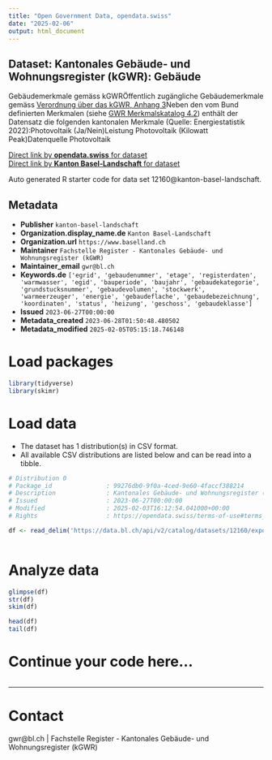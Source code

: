 ```yaml
---
title: "Open Government Data, opendata.swiss"
date: "2025-02-06"
output: html_document
---
```


## Dataset: Kantonales Gebäude- und Wohnungsregister (kGWR): Gebäude

Gebäudemerkmale gemäss kGWRÖffentlich zugängliche Gebäudemerkmale gemäss [Verordnung über das kGWR, Anhang 3](https://bl.clex.ch/frontend/annex_document_dictionaries/21431)Neben den vom Bund definierten Merkmalen (siehe [GWR Merkmalskatalog 4.2](https://www.housing-stat.ch/de/help/42.html)) enthält der Datensatz die folgenden kantonalen Merkmale (Quelle: Energiestatistik 2022):Photovoltaik (Ja/Nein)Leistung Photovoltaik (Kilowatt Peak)Datenquelle Photovoltaik

[Direct link by **opendata.swiss** for dataset](https://opendata.swiss/de/dataset/kantonales-gebaude-und-wohnungsregister-kgwr-gebaude)<br>
[Direct link by **Kanton Basel-Landschaft** for dataset](https://data.bl.ch/explore/dataset/12160/)

Auto generated R starter code for data set 12160@kanton-basel-landschaft.

## Metadata

- **Publisher** `kanton-basel-landschaft`
- **Organization.display_name.de** `Kanton Basel-Landschaft`
- **Organization.url** `https://www.baselland.ch`
- **Maintainer** `Fachstelle Register - Kantonales Gebäude- und Wohnungsregister (kGWR)`
- **Maintainer_email** `gwr@bl.ch`
- **Keywords.de** `['egrid', 'gebaudenummer', 'etage', 'registerdaten', 'warmwasser', 'egid', 'bauperiode', 'baujahr', 'gebaudekategorie', 'grundstucksnummer', 'gebaudevolumen', 'stockwerk', 'warmeerzeuger', 'energie', 'gebaudeflache', 'gebaudebezeichnung', 'koordinaten', 'status', 'heizung', 'geschoss', 'gebaudeklasse']`
- **Issued** `2023-06-27T00:00:00`
- **Metadata_created** `2023-06-28T01:50:48.480502`
- **Metadata_modified** `2025-02-05T05:15:18.746148`


# Load packages

```r

library(tidyverse)
library(skimr)

```

# Load data

-   The dataset has 1 distribution(s) in CSV format.
-   All available CSV distributions are listed below and can be read into a tibble.

```r

# Distribution 0
# Package_id               : 99276db0-9f0a-4ced-9e60-4faccf388214
# Description              : Kantonales Gebäude- und Wohnungsregister (kGWR): Gebäude (csv)
# Issued                   : 2023-06-27T00:00:00
# Modified                 : 2025-02-03T16:12:54.041000+00:00
# Rights                   : https://opendata.swiss/terms-of-use#terms_by

df <- read_delim('https://data.bl.ch/api/v2/catalog/datasets/12160/exports/csv?use_labels=true')



```

# Analyze data

```r

glimpse(df)
str(df)
skim(df)

head(df)
tail(df)

```

# Continue your code here...

```r

```

------------------------------------------------------------------------

# Contact

gwr@bl.ch | Fachstelle Register - Kantonales Gebäude- und Wohnungsregister (kGWR)
